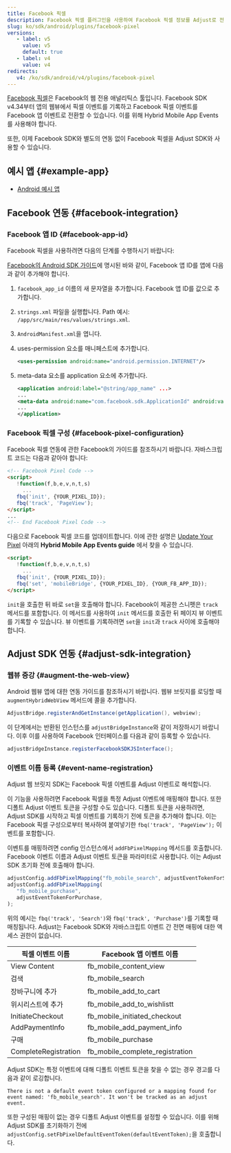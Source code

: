 ```yaml
---
title: Facebook 픽셀
description: Facebook 픽셀 플러그인을 사용하여 Facebook 픽셀 정보를 Adjust로 전달합니다.
slug: ko/sdk/android/plugins/facebook-pixel
versions:
   - label: v5
     value: v5
     default: true
   - label: v4
     value: v4
redirects:
   v4: /ko/sdk/android/v4/plugins/facebook-pixel
---
```


[Facebook 픽셀](https://www.facebook.com/business/help/952192354843755?id=1205376682832142)은 Facebook의 웹 전용 애널리틱스 툴입니다. Facebook SDK v4\.34부터 앱의 웹뷰에서 픽셀 이벤트를 기록하고 Facebook 픽셀 이벤트를 Facebook 앱 이벤트로 전환할 수 있습니다. 이를 위해 Hybrid Mobile App Events를 사용해야 합니다.

또한, 이제 Facebook SDK와 별도의 연동 없이 Facebook 픽셀을 Adjust SDK와 사용할 수 있습니다.

## 예시 앱 {#example-app}

- [Android 예시 앱](https://github.com/adjust/android_sdk/tree/master/Adjust/examples/example-app-fbpixel)

## Facebook 연동 {#facebook-integration}

### Facebook 앱 ID {#facebook-app-id}

Facebook 픽셀을 사용하려면 다음의 단계를 수행하시기 바랍니다:

[Facebook의 Android SDK 가이드](https://developers.facebook.com/docs/android/)에 명시된 바와 같이, Facebook 앱 ID를 앱에 다음과 같이 추가해야 합니다.

1. `facebook_app_id` 이름의 새 문자열을 추가합니다. Facebook 앱 ID를 값으로 추가합니다.

2. `strings.xml` 파일을 실행합니다. Path 예시: `/app/src/main/res/values/strings.xml`.

3. `AndroidManifest.xml`을 엽니다.

4. uses\-permission 요소를 매니페스트에 추가합니다.

   <CodeBlock title="AndroidManifest.xml">

   ```xml
   <uses-permission android:name="android.permission.INTERNET"/>
   ```

   </CodeBlock>

5. meta\-data 요소를 application 요소에 추가합니다.

   <CodeBlock title="AndroidManifest.xml">

   ```xml
   <application android:label="@string/app_name" ...>
   ...
   <meta-data android:name="com.facebook.sdk.ApplicationId" android:value="@string/facebook_app_id"/>
   ...
   </application>
   ```

   </CodeBlock>

### Facebook 픽셀 구성 {#facebook-pixel-configuration}

Facebook 픽셀 연동에 관한 Facebook의 가이드를 참조하시기 바랍니다. 자바스크립트 코드는 다음과 같아야 합니다:

```html
<!-- Facebook Pixel Code -->
<script>
   !function(f,b,e,v,n,t,s)
     ...
   fbq('init', {YOUR_PIXEL_ID});
   fbq('track', 'PageView');
</script>
...
<!-- End Facebook Pixel Code -->
```

다음으로 Facebook 픽셀 코드를 업데이트합니다. 이에 관한 설명은 [Update Your Pixel](https://developers.facebook.com/docs/app-events/hybrid-app-events) 아래의 **Hybrid Mobile App Events guide** 에서 찾을 수 있습니다.

```html
<script>
   !function(f,b,e,v,n,t,s)
     ...
   fbq('init', {YOUR_PIXEL_ID});
   fbq('set', 'mobileBridge', {YOUR_PIXEL_ID}, {YOUR_FB_APP_ID});
</script>
```

<Callout type="important">

`init`을 호출한 뒤 바로 `set`을 호출해야 합니다. Facebook이 제공한 스니펫은 `track` 메서드를 포함합니다. 이 메서드를 사용하여 `init` 메서드를 호출한 뒤 페이지 뷰 이벤트를 기록할 수 있습니다. 뷰 이벤트를 기록하려면 `set`을 `init`과 `track` 사이에 호출해야 합니다.

</Callout>

## Adjust SDK 연동 {#adjust-sdk-integration}

### 웹뷰 증강 {#augment-the-web-view}

Android 웹뷰 앱에 대한 연동 가이드를 참조하시기 바랍니다. 웹뷰 브릿지를 로딩할 때 `augmentHybridWebView` 메서드에 콜을 추가합니다.

```java
AdjustBridge.registerAndGetInstance(getApplication(), webview);
```

이 단계에서는 반환된 인스턴스를 `adjustBridgeInstance`와 같이 저장하시기 바랍니다. 이후 이를 사용하여 Facebook 인터페이스를 다음과 같이 등록할 수 있습니다.

```java
adjustBridgeInstance.registerFacebookSDKJSInterface();
```

### 이벤트 이름 등록 {#event-name-registration}

Adjust 웹 브릿지 SDK는 Facebook 픽셀 이벤트를 Adjust 이벤트로 해석합니다.

이 기능을 사용하려면 Facebook 픽셀을 특정 Adjust 이벤트에 매핑해야 합니다. 또한 디폴트 Adjust 이벤트 토큰을 구성할 수도 있습니다. 디폴트 토큰을 사용하려면, Adjust SDK를 시작하고 픽셀 이벤트를 기록하기 전에 토큰을 추가해야 합니다. 이는 Facebook 픽셀 구성으로부터 복사하여 붙여넣기한 `fbq('track', 'PageView');` 이벤트를 포함합니다.

이벤트를 매핑하려면 config 인스턴스에서 `addFbPixelMapping` 메서드를 호출합니다. Facebook 이벤트 이름과 Adjust 이벤트 토큰을 파라미터로 사용합니다. 이는 Adjust SDK 초기화 전에 호출해야 합니다.

```js
adjustConfig.addFbPixelMapping("fb_mobile_search", adjustEventTokenForSearch);
adjustConfig.addFbPixelMapping(
   "fb_mobile_purchase",
   adjustEventTokenForPurchase,
);
```

<Callout type="note">

위의 예시는 `fbq('track', 'Search')`와 `fbq('track', 'Purchase')`를 기록할 때 매칭됩니다. Adjust는 Facebook SDK와 자바스크립트 이벤트 간 전면 매핑에 대한 액세스 권한이 없습니다.

</Callout>

| 픽셀 이벤트 이름     | Facebook 앱 이벤트 이름         |
| -------------------- | ------------------------------- |
| View Content         | fb_mobile_content_view          |
| 검색                 | fb_mobile_search                |
| 장바구니에 추가      | fb_mobile_add_to_cart           |
| 위시리스트에 추가    | fb_mobile_add_to_wishlistt      |
| InitiateCheckout     | fb_mobile_initiated_checkout    |
| AddPaymentInfo       | fb_mobile_add_payment_info      |
| 구매                 | fb_mobile_purchase              |
| CompleteRegistration | fb_mobile_complete_registration |

Adjust SDK는 특정 이벤트에 대해 디폴트 이벤트 토큰을 찾을 수 없는 경우 경고를 다음과 같이 로깅합니다.

```text
There is not a default event token configured or a mapping found for event named: 'fb_mobile_search'. It won't be tracked as an adjust event.
```

또한 구성된 매핑이 없는 경우 디폴트 Adjust 이벤트를 설정할 수 있습니다. 이를 위해 Adjust SDK를 초기화하기 전에 `adjustConfig.setFbPixelDefaultEventToken(defaultEventToken);`을 호출합니다.
